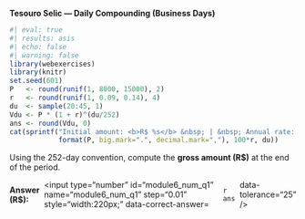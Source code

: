 ::: {.question}

**Tesouro Selic — Daily Compounding (Business Days)**

```r
#| eval: true
#| results: asis
#| echo: false
#| warning: false
library(webexercises) 
library(knitr)
set.seed(601)
P   <- round(runif(1, 8000, 15000), 2)
r   <- round(runif(1, 0.09, 0.14), 4)
du  <- sample(20:45, 1)
Vdu <- P * (1 + r)^(du/252)
ans <- round(Vdu, 0)
cat(sprintf("Initial amount: <b>R$ %s</b> &nbsp; | &nbsp; Annual rate: <b>%1.2f%%</b> &nbsp; | &nbsp; Business days: <b>%d</b>",
            format(P, big.mark=".", decimal.mark=","), 100*r, du))
```

Using the 252-day convention, compute the **gross amount (R$)** at the end of the period.

::: {.question-block}
<form onsubmit="event.preventDefault();" style="display:flex; gap:8px; align-items:center;">
  <label for="module6_num_q1"><strong>Answer (R$):</strong></label>
  <input type="number" id="module6_num_q1" name="module6_num_q1" step="0.01" style="width:220px;"
         data-correct-answer=`r ans` data-tolerance="25" />
</form>

<div id="feedback-module6_num_q1" class="feedback" data-status="" style="display:none;">
✅ Using \(V = P\,(1+r)^{d/252}\) gives approximately <b>R$ `r format(ans, big.mark=".", decimal.mark=",")`</b> (tolerance ± R$ 25).
</div>
:::

:::
